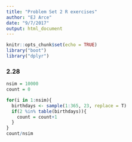```yaml
---
title: "Problem Set 2 R exercises"
author: "EJ Arce"
date: "9/7/2017"
output: html_document
---
```


```r
knitr::opts_chunk$set(echo = TRUE)
library("boot")
library("dplyr")
```

### 2.28

```r
nsim = 10000
count = 0

for(i in 1:nsim){
  birthdays <- sample(1:365, 23, replace = T)
  if(2 %in% table(birthdays)){
    count = count+1
  }
}
count/nsim
  
```

